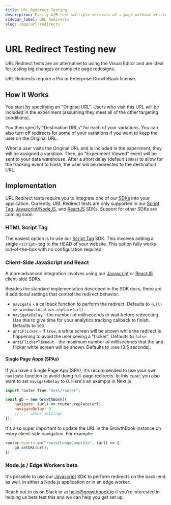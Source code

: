 ```yaml
---
title: URL Redirect Testing
description: Easily A/B test multiple versions of a page without writing code
sidebar_label: URL Redirects
slug: /app/url-redirects
---
```



# URL Redirect Testing <Pill>new</Pill>

URL Redirect tests are an alternative to using the Visual Editor and are ideal for testing big changes or complete page redesigns.

URL Redirects require a Pro or Enterprise GrowthBook license.

## How it Works

You start by specifying an "Original URL". Users who visit this URL will be included in the experiment (assuming they meet all of the other targeting conditions).

You then specify "Destination URLs" for each of your variations. You can also turn off redirects for some of your variations if you want to keep the user on the Original URL.

When a user visits the Original URL and is included in the experiment, they will be assigned a variation. Then, an "Experiment Viewed" event will be sent to your data warehouse. After a short delay (default `100ms`) to allow for the tracking event to finish, the user will be redirected to the destination URL.

## Implementation

URL Redirect tests require you to integrate one of our [SDKs](/lib) into your application. Currently, URL Redirect tests are only supported in our [Script Tag](/lib/script-tag), [Javascript/NodeJS](/lib/js), and [ReactJS](/lib/js) SDKs. Support for other SDKs are coming soon.

### HTML Script Tag

The easiest option is to use our [Script Tag](/lib/script-tag) SDK. This involves adding a single `<script>` tag to the HEAD of your website. This option fully works out-of-the-box with no configuration required.

### Client-Side JavaScript and React

A more advanced integration involves using our [Javascript](/lib/js) or [ReactJS](/lib/js) client-side SDKs.

Besides the standard implementation described in the SDK docs, there are 4 additional settings that control the redirect behavior.

- `navigate` - a callback function to perform the redirect. Defaults to `(url) => window.location.replace(url)`.
- `navigateDelay` - the number of milliseconds to wait before redirecting. Use this to give time for your analytics tracking callback to finish. Defaults to `100`
- `antiFlicker` - If `true`, a white screen will be shown while the redirect is happening to avoid the user seeing a "flicker". Defaults to `false`.
- `antiFlickerTimeout` - the maximum number of milliseconds that the anti-flicker white screen will be shown. Defaults to `3500` (3.5 seconds).

#### Single Page Apps (SPAs)

If you have a Single Page App (SPA), it's recommended to use your own `navigate` function to avoid doing full-page redirects. In this case, you also want to set `navigateDelay` to 0. Here's an example in Next.js

```jsx
import router from "next/router";

const gb = new GrowthBook({
    navigate: (url) => router.replace(url),
    navigateDelay: 0,
    // ... other settings
});
```

It's also super important to update the URL in the GrowthBook instance on every client-side navigation. For example:

```jsx
router.events.on("routeChangeComplete", (url) => {
    gb.setURL(url);
})
```

### Node.js / Edge Workers <Pill>beta</Pill>

It's possible to use our [Javascript](/lib/js) SDK to perform redirects on the back-end as well, in either a Node.js application or in an edge worker.

Reach out to us on Slack or at hello@growthbook.io if you're interested in helping us beta test this and we can help you get set up.
